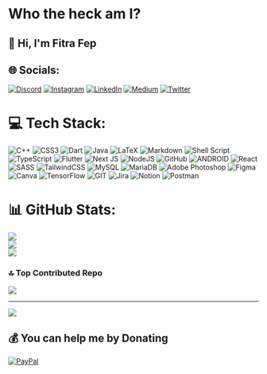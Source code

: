 # Who the heck am I?
## 👋 Hi, I'm Fitra Fep

## 🌐 Socials:
[![Discord](https://img.shields.io/badge/Discord-%237289DA.svg?logo=discord&logoColor=white)](https://discord.gg/fitrafep) [![Instagram](https://img.shields.io/badge/Instagram-%23E4405F.svg?logo=Instagram&logoColor=white)](https://instagram.com/fitra_fep) [![LinkedIn](https://img.shields.io/badge/LinkedIn-%230077B5.svg?logo=linkedin&logoColor=white)](https://linkedin.com/in/fitra-fep-417049199/) [![Medium](https://img.shields.io/badge/Medium-12100E?logo=medium&logoColor=white)](https://medium.com/@@fitra_71809) [![Twitter](https://img.shields.io/badge/Twitter-%231DA1F2.svg?logo=Twitter&logoColor=white)](https://twitter.com/fitrafep) 

# 💻 Tech Stack:
![C++](https://img.shields.io/badge/c++-%2300599C.svg?style=for-the-badge&logo=c%2B%2B&logoColor=white) ![CSS3](https://img.shields.io/badge/css3-%231572B6.svg?style=for-the-badge&logo=css3&logoColor=white) ![Dart](https://img.shields.io/badge/dart-%230175C2.svg?style=for-the-badge&logo=dart&logoColor=white) ![Java](https://img.shields.io/badge/java-%23ED8B00.svg?style=for-the-badge&logo=java&logoColor=white) ![LaTeX](https://img.shields.io/badge/latex-%23008080.svg?style=for-the-badge&logo=latex&logoColor=white) ![Markdown](https://img.shields.io/badge/markdown-%23000000.svg?style=for-the-badge&logo=markdown&logoColor=white) ![Shell Script](https://img.shields.io/badge/shell_script-%23121011.svg?style=for-the-badge&logo=gnu-bash&logoColor=white) ![TypeScript](https://img.shields.io/badge/typescript-%23007ACC.svg?style=for-the-badge&logo=typescript&logoColor=white) ![Flutter](https://img.shields.io/badge/Flutter-%2302569B.svg?style=for-the-badge&logo=Flutter&logoColor=white) ![Next JS](https://img.shields.io/badge/Next-black?style=for-the-badge&logo=next.js&logoColor=white) ![NodeJS](https://img.shields.io/badge/node.js-6DA55F?style=for-the-badge&logo=node.js&logoColor=white) ![GitHub](https://img.shields.io/badge/GitHub-%23121011.svg?style=for-the-badge&logo=github&logoColor=white) ![ANDROID](https://img.shields.io/badge/android-%2320232a.svg?style=for-the-badge&logo=android&logoColor=%a4c639) ![React](https://img.shields.io/badge/react-%2320232a.svg?style=for-the-badge&logo=react&logoColor=%2361DAFB) ![SASS](https://img.shields.io/badge/SASS-hotpink.svg?style=for-the-badge&logo=SASS&logoColor=white) ![TailwindCSS](https://img.shields.io/badge/tailwindcss-%2338B2AC.svg?style=for-the-badge&logo=tailwind-css&logoColor=white) ![MySQL](https://img.shields.io/badge/mysql-%2300f.svg?style=for-the-badge&logo=mysql&logoColor=white) ![MariaDB](https://img.shields.io/badge/MariaDB-003545?style=for-the-badge&logo=mariadb&logoColor=white) ![Adobe Photoshop](https://img.shields.io/badge/adobephotoshop-%2331A8FF.svg?style=for-the-badge&logo=adobephotoshop&logoColor=white) 	![Figma](https://img.shields.io/badge/figma-%23F24E1E.svg?style=for-the-badge&logo=figma&logoColor=white) ![Canva](https://img.shields.io/badge/Canva-%2300C4CC.svg?style=for-the-badge&logo=Canva&logoColor=white) ![TensorFlow](https://img.shields.io/badge/TensorFlow-%23FF6F00.svg?style=for-the-badge&logo=TensorFlow&logoColor=white) ![GIT](https://img.shields.io/badge/Git-fc6d26?style=for-the-badge&logo=git&logoColor=white) ![Jira](https://img.shields.io/badge/jira-%230A0FFF.svg?style=for-the-badge&logo=jira&logoColor=white) ![Notion](https://img.shields.io/badge/Notion-%23000000.svg?style=for-the-badge&logo=notion&logoColor=white) ![Postman](https://img.shields.io/badge/Postman-FF6C37?style=for-the-badge&logo=postman&logoColor=white)
# 📊 GitHub Stats:
![](https://github-readme-stats.vercel.app/api?username=fepfitra&theme=dark&hide_border=false&include_all_commits=false&count_private=false)<br/>
![](https://github-readme-streak-stats.herokuapp.com/?user=fepfitra&theme=dark&hide_border=false)<br/>
![](https://github-readme-stats.vercel.app/api/top-langs/?username=fepfitra&theme=dark&hide_border=false&include_all_commits=false&count_private=false&layout=compact)

### 🔝 Top Contributed Repo
![](https://github-contributor-stats.vercel.app/api?username=fepfitra&limit=5&theme=dark&combine_all_yearly_contributions=true)


---
[![](https://visitcount.itsvg.in/api?id=fepfitra&icon=0&color=0)](https://visitcount.itsvg.in)

  ## 💰 You can help me by Donating
  [![PayPal](https://img.shields.io/badge/PayPal-00457C?style=for-the-badge&logo=paypal&logoColor=white)](https://paypal.me/fitrafepfep) 

